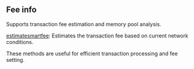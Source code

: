 
## Fee info

Supports transaction fee estimation and memory pool analysis.

[estimatesmartfee](/bitcoin-api/feeinfo/estimatesmartfee): Estimates the transaction fee based on current network conditions.

These methods are useful for efficient transaction processing and fee setting.

<Space h={16} />
<GetStarted />